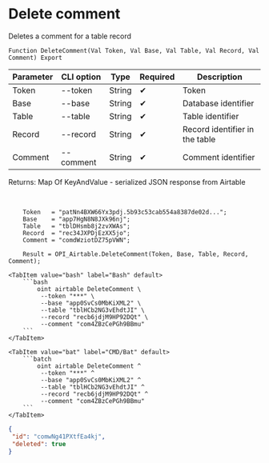 ﻿---
sidebar_position: 4
description: Delete comment and other functions to work with Airtable in the Open Integration Package, a free open-source integration library for 1C:Enterprise 8, OneScript and CLI
keywords: [1C, 1С, 1С:Enterprise, 1С:Enterprise 8.3, API, Integration, Services, Exchange, OneScript, CLI, Airtable]
---


# Delete comment
 Deletes a comment for a table record



`Function DeleteComment(Val Token, Val Base, Val Table, Val Record, Val Comment) Export`

  | Parameter | CLI option | Type | Required | Description |
  |-|-|-|-|-|
  | Token | --token | String | &#x2714; | Token |
  | Base | --base | String | &#x2714; | Database identifier |
  | Table | --table | String | &#x2714; | Table identifier |
  | Record | --record | String | &#x2714; | Record identifier in the table |
  | Comment | --comment | String | &#x2714; | Comment identifier |

  
  Returns:  Map Of KeyAndValue - serialized JSON response from Airtable

<br/>




```bsl title="1C:Enterprise/OneScript code example"
    Token   = "patNn4BXW66Yx3pdj.5b93c53cab554a8387de02d...";
    Base    = "app7HgN8N8JXk96nj";
    Table   = "tblDHsmb8j2zvXWAs";
    Record  = "rec34JXPDjEzXX5jo";
    Comment = "comdWziotDZ75pVWN";

    Result = OPI_Airtable.DeleteComment(Token, Base, Table, Record, Comment);
```
 

 <Tabs>
  
    <TabItem value="bash" label="Bash" default>
        ```bash
            oint airtable DeleteComment \
             --token "***" \
             --base "app0SvCs0MbKiXML2" \
             --table "tblHCb2NG3vEhdtJI" \
             --record "recb6jdjM9HP92DQt" \
             --comment "com4ZBzCePGh9BBmu"
        ```
    </TabItem>
  
    <TabItem value="bat" label="CMD/Bat" default>
        ```batch
            oint airtable DeleteComment ^
             --token "***" ^
             --base "app0SvCs0MbKiXML2" ^
             --table "tblHCb2NG3vEhdtJI" ^
             --record "recb6jdjM9HP92DQt" ^
             --comment "com4ZBzCePGh9BBmu"
        ```
    </TabItem>
</Tabs>


```json title="Result"
{
 "id": "comwNg41PXtfEa4kj",
 "deleted": true
}
```
